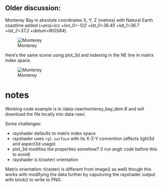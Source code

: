 ## Older discussion: 

Monterey Bay in absolute coordinates X, Y, Z (metres) with Natural Earth coastline added (*+proj=lcc +lon_0=-122 +lat_0=36.45 +lat_1=36.7 +lat_2=37.2 +datum=WGS84*). 

![Monterey](data-raw/montereybay_abscoords_LCC.png)

Here's the same scene using plot_3d and indexing in the NE line in matrix index space. 


![Monterey](data-raw/montereybay_relative_coords.png)


# notes

Working code example is in /data-raw/monterey_bay_dem.R and will download the file locally into data-raw/. 

Some challenges: 

* rayshader defaults to matrix index space
* rayshader uses `rgl.surface` with its X-Z-Y convention (affects light3d and aspect3d usage)
* plot_3d modifies the properties somehow? (I run anglr code before this to avoid)
* rayshader is t(raster) orientation 


Matrix orientation: t(raster) is different from image() as well) though this works with modifying the data further by caputuring the rayshader output with brick() to write to PNG. 
